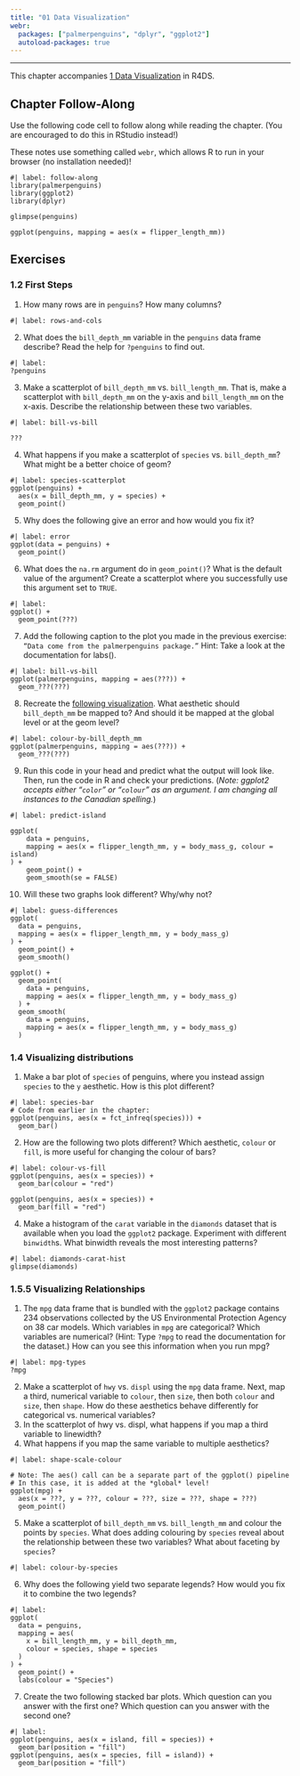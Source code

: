 ```yaml
---
title: "01 Data Visualization"
webr:
  packages: ["palmerpenguins", "dplyr", "ggplot2"]
  autoload-packages: true
---
```


---

This chapter accompanies [1 Data Visualization](https://r4ds.hadley.nz/data-visualize) in R4DS.

## Chapter Follow-Along

Use the following code cell to follow along while reading the chapter. (You are encouraged to do this in RStudio instead!)

These notes use something called `webr`, which allows R to run in your browser (no installation needed)! 

```webr-r
#| label: follow-along
library(palmerpenguins)
library(ggplot2)
library(dplyr)

glimpse(penguins)

ggplot(penguins, mapping = aes(x = flipper_length_mm))
```


## Exercises

### 1.2 First Steps

1. How many rows are in `penguins`? How many columns?

```webr-r
#| label: rows-and-cols

```

2. What does the `bill_depth_mm` variable in the `penguins` data frame describe? Read the help for `?penguins` to find out.

```webr-r
#| label: 
?penguins
```

3. Make a scatterplot of `bill_depth_mm` vs. `bill_length_mm`. That is, make a scatterplot with `bill_depth_mm` on the y-axis and `bill_length_mm` on the x-axis. Describe the relationship between these two variables.

```webr-r
#| label: bill-vs-bill

???
```

4. What happens if you make a scatterplot of `species` vs. `bill_depth_mm`? What might be a better choice of geom?

```webr-r
#| label: species-scatterplot
ggplot(penguins) +
  aes(x = bill_depth_mm, y = species) +
  geom_point()
```

5. Why does the following give an error and how would you fix it?

```webr-r
#| label: error
ggplot(data = penguins) + 
  geom_point()
```

6. What does the `na.rm` argument do in `geom_point()`? What is the default value of the argument? Create a scatterplot where you successfully use this argument set to `TRUE`.

```webr-r
#| label: 
ggplot() +
  geom_point(???)
```

7. Add the following caption to the plot you made in the previous exercise: `“Data come from the palmerpenguins package.”` Hint: Take a look at the documentation for labs().

```webr-r
#| label: bill-vs-bill
ggplot(palmerpenguins, mapping = aes(???)) +
  geom_???(???)
```

8. Recreate the [following visualization](https://r4ds.hadley.nz/data-visualize#exercises). What aesthetic should `bill_depth_mm` be mapped to? And should it be mapped at the global level or at the geom level?

```webr-r
#| label: colour-by-bill_depth_mm
ggplot(palmerpenguins, mapping = aes(???)) +
  geom_???(???)
```

9. Run this code in your head and predict what the output will look like. Then, run the code in R and check your predictions. (*Note: ggplot2 accepts either "`color`" or "`colour`" as an argument. I am changing all instances to the Canadian spelling.*)

```webr-r
#| label: predict-island

ggplot(
    data = penguins,
    mapping = aes(x = flipper_length_mm, y = body_mass_g, colour = island)
) +
    geom_point() +
    geom_smooth(se = FALSE)
```

10. Will these two graphs look different? Why/why not?

```webr-r
#| label: guess-differences
ggplot(
  data = penguins,
  mapping = aes(x = flipper_length_mm, y = body_mass_g)
) +
  geom_point() +
  geom_smooth()

ggplot() +
  geom_point(
    data = penguins,
    mapping = aes(x = flipper_length_mm, y = body_mass_g)
  ) +
  geom_smooth(
    data = penguins,
    mapping = aes(x = flipper_length_mm, y = body_mass_g)
  )
```












### 1.4 Visualizing distributions

1. Make a bar plot of `species` of penguins, where you instead assign `species` to the `y` aesthetic. How is this plot different?

```webr-r
#| label: species-bar
# Code from earlier in the chapter:
ggplot(penguins, aes(x = fct_infreq(species))) +
  geom_bar()
```

2. How are the following two plots different? Which aesthetic, `colour` or `fill`, is more useful for changing the colour of bars?

```webr-r
#| label: colour-vs-fill
ggplot(penguins, aes(x = species)) +
  geom_bar(colour = "red")

ggplot(penguins, aes(x = species)) +
  geom_bar(fill = "red")
```

4. Make a histogram of the `carat` variable in the `diamonds` dataset that is available when you load the `ggplot2` package. Experiment with different `binwidth`s. What binwidth reveals the most interesting patterns?

```webr-r
#| label: diamonds-carat-hist
glimpse(diamonds)
```

### 1.5.5 Visualizing Relationships

1. The `mpg` data frame that is bundled with the `ggplot2` package contains 234 observations collected by the US Environmental Protection Agency on 38 car models. Which variables in `mpg` are categorical? Which variables are numerical? (Hint: Type `?mpg` to read the documentation for the dataset.) How can you see this information when you run mpg?

```webr-r
#| label: mpg-types
?mpg
```

2. Make a scatterplot of `hwy` vs. `displ` using the `mpg` data frame. Next, map a third, numerical variable to `colour`, then `size`, then both `colour` and `size`, then `shape`. How do these aesthetics behave differently for categorical vs. numerical variables?
3. In the scatterplot of hwy vs. displ, what happens if you map a third variable to linewidth?
4. What happens if you map the same variable to multiple aesthetics?

```webr-r
#| label: shape-scale-colour

# Note: The aes() call can be a separate part of the ggplot() pipeline
# In this case, it is added at the *global* level!
ggplot(mpg) +
  aes(x = ???, y = ???, colour = ???, size = ???, shape = ???)
  geom_point()
```

5. Make a scatterplot of `bill_depth_mm` vs. `bill_length_mm` and colour the points by `species`. What does adding colouring by `species` reveal about the relationship between these two variables? What about faceting by `species`?

```webr-r
#| label: colour-by-species

```

6. Why does the following yield two separate legends? How would you fix it to combine the two legends?

```webr-r
#| label: 
ggplot(
  data = penguins,
  mapping = aes(
    x = bill_length_mm, y = bill_depth_mm, 
    colour = species, shape = species
  )
) +
  geom_point() +
  labs(colour = "Species")
```

7. Create the two following stacked bar plots. Which question can you answer with the first one? Which question can you answer with the second one?

```webr-r
#| label: 
ggplot(penguins, aes(x = island, fill = species)) +
  geom_bar(position = "fill")
ggplot(penguins, aes(x = species, fill = island)) +
  geom_bar(position = "fill")
```


